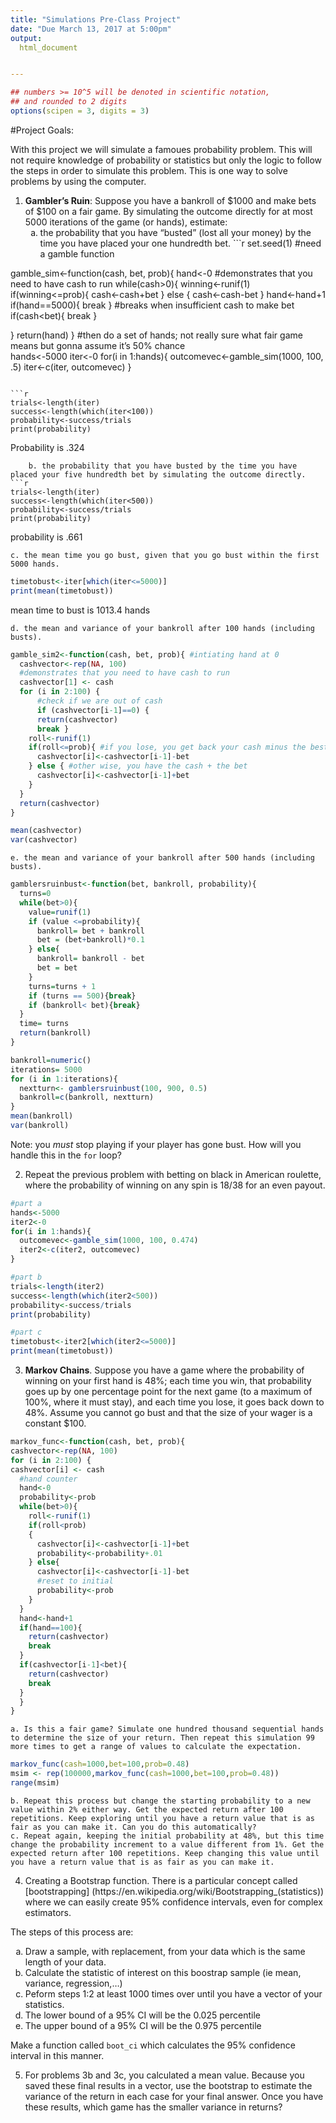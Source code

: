 ```yaml
---
title: "Simulations Pre-Class Project"
date: "Due March 13, 2017 at 5:00pm"
output:
  html_document


---
```


<style type="text/css">
.table {

    width: 80%;
    margin-left:10%; 
    margin-right:10%;
}
</style>
```r
## numbers >= 10^5 will be denoted in scientific notation,
## and rounded to 2 digits
options(scipen = 3, digits = 3)
```




#Project Goals:


With this project we will simulate a famoues probability problem. This will not require knowledge of probability or statistics but only the logic to follow the steps in order to simulate this problem. This is one way to solve problems by using the computer. 

 1. **Gambler's Ruin**: Suppose you have a bankroll of $1000 and make bets of $100 on a fair game. By simulating the outcome directly for at most 5000 iterations of the game (or hands), estimate:
    a. the probability that you have "busted" (lost all your money) by the time you have placed your one hundredth bet. 
```r
set.seed(1)
#need a gamble function

gamble_sim<-function(cash, bet, prob){
  hand<-0
  #demonstrates that you need to have cash to run
  while(cash>0){
    winning<-runif(1)
    if(winning<=prob){
      cash<-cash+bet
    } else {
      cash<-cash-bet
    }
    hand<-hand+1
    if(hand==5000){
      break
    }
    #breaks when insufficient cash to make bet
    if(cash<bet){
      break
    }

  } 
  return(hand)
}
#then do a set of hands; not really sure what fair game means but gonna assume it's 50% chance  
hands<-5000
iter<-0
for(i in 1:hands){
  outcomevec<-gamble_sim(1000, 100, .5)
  iter<-c(iter, outcomevec)
}
```

```r
trials<-length(iter)
success<-length(which(iter<100))
probability<-success/trials
print(probability)
```
Probability is .324

```
    b. the probability that you have busted by the time you have placed your five hundredth bet by simulating the outcome directly. 
```r
trials<-length(iter)
success<-length(which(iter<500))
probability<-success/trials
print(probability)
```
probability is .661

    c. the mean time you go bust, given that you go bust within the first 5000 hands.
```r
timetobust<-iter[which(iter<=5000)]
print(mean(timetobust))
```
mean time to bust is 1013.4 hands

    d. the mean and variance of your bankroll after 100 hands (including busts).
```r
gamble_sim2<-function(cash, bet, prob){ #intiating hand at 0
  cashvector<-rep(NA, 100)
  #demonstrates that you need to have cash to run
  cashvector[1] <- cash
  for (i in 2:100) {
      #check if we are out of cash
      if (cashvector[i-1]==0) {
      return(cashvector)
      break }
    roll<-runif(1)
    if(roll<=prob){ #if you lose, you get back your cash minus the best
      cashvector[i]<-cashvector[i-1]-bet
    } else { #other wise, you have the cash + the bet
      cashvector[i]<-cashvector[i-1]+bet
    }
  }
  return(cashvector)
}

mean(cashvector)
var(cashvector)
```
    e. the mean and variance of your bankroll after 500 hands (including busts).
```r
gamblersruinbust<-function(bet, bankroll, probability){
  turns=0
  while(bet>0){
    value=runif(1)
    if (value <=probability){
      bankroll= bet + bankroll
      bet = (bet+bankroll)*0.1
    } else{
      bankroll= bankroll - bet
      bet = bet
    }
    turns=turns + 1
    if (turns == 500){break}
    if (bankroll< bet){break}
  }
  time= turns
  return(bankroll)
}

bankroll=numeric()
iterations= 5000
for (i in 1:iterations){
  nextturn<- gamblersruinbust(100, 900, 0.5)
  bankroll=c(bankroll, nextturn)
}
mean(bankroll)
var(bankroll)
```
Note: you *must* stop playing if your player has gone bust. How will you handle this in the `for` loop?

2. Repeat the previous problem with betting on black in American roulette, where the probability of winning on any spin is 18/38 for an even payout.
```r
#part a 
hands<-5000
iter2<-0
for(i in 1:hands){
  outcomevec<-gamble_sim(1000, 100, 0.474)
  iter2<-c(iter2, outcomevec)
}

#part b
trials<-length(iter2)
success<-length(which(iter2<500))
probability<-success/trials
print(probability)

#part c
timetobust<-iter2[which(iter2<=5000)]
print(mean(timetobust))

```

3. **Markov Chains**. Suppose you have a game where the probability of winning on your first hand is 48%; each time you win, that probability goes up by one percentage point for the next game (to a maximum of 100%, where it must stay), and each time you lose, it goes back down to 48%. Assume you cannot go bust and that the size of your wager is a constant $100.
```r
markov_func<-function(cash, bet, prob){
cashvector<-rep(NA, 100)
for (i in 2:100) {
cashvector[i] <- cash
  #hand counter
  hand<-0
  probability<-prob
  while(bet>0){
    roll<-runif(1)
    if(roll<prob)
    {
      cashvector[i]<-cashvector[i-1]+bet
      probability<-probability+.01
    } else{
      cashvector[i]<-cashvector[i-1]-bet
      #reset to initial
      probability<-prob
    }
  }
  hand<-hand+1
  if(hand==100){
    return(cashvector)
    break
  }
  if(cashvector[i-1]<bet){
    return(cashvector)
    break
  }
  }
}
```
    a. Is this a fair game? Simulate one hundred thousand sequential hands to determine the size of your return. Then repeat this simulation 99 more times to get a range of values to calculate the expectation.
```r
markov_func(cash=1000,bet=100,prob=0.48)
msim <- rep(100000,markov_func(cash=1000,bet=100,prob=0.48))
range(msim)
```
    
    b. Repeat this process but change the starting probability to a new value within 2% either way. Get the expected return after 100 repetitions. Keep exploring until you have a return value that is as fair as you can make it. Can you do this automatically?
    c. Repeat again, keeping the initial probability at 48%, but this time change the probability increment to a value different from 1%. Get the expected return after 100 repetitions. Keep changing this value until you have a return value that is as fair as you can make it. 


4. Creating a Bootstrap function. There is a particular concept called [bootstrapping]
(https://en.wikipedia.org/wiki/Bootstrapping_(statistics)) where we can easily create 95% confidence intervals, even for complex estimators.

The steps of this process are:

  a. Draw a sample, with replacement, from your data which is the same length of your data.
  b. Calculate the statistic of interest on this boostrap sample (ie mean, variance, regression,...)
  c. Peform steps 1:2 at least 1000 times over until you have a vector of your statistics. 
  d. The lower bound of a 95% CI will be the 0.025 percentile
  e. The upper bound of a 95% CI will be the 0.975 percentile

Make a function called `boot_ci` which calculates the 95% confidence interval in this manner. 

5. For problems 3b and 3c, you calculated a mean value. Because you saved these final results in a vector, use the bootstrap to estimate the variance of the return in each case for your final answer. Once you have these results, which game has the smaller variance in returns?


